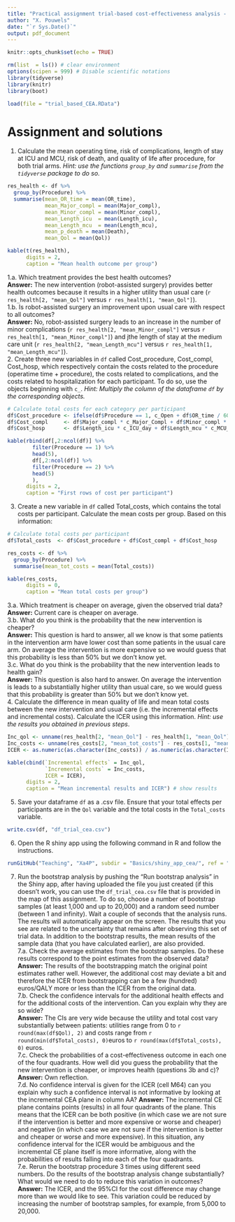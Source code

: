 ```yaml
---
title: "Practical assignment trial-based cost-effectiveness analysis - Solutions"
author: "X. Pouwels"
date: "`r Sys.Date()`"
output: pdf_document
---
```


```r
knitr::opts_chunk$set(echo = TRUE)
```
```r
rm(list  = ls()) # clear environment
options(scipen = 999) # Disable scientific notations
library(tidyverse)
library(knitr)
library(boot)

load(file = "trial_based_CEA.RData")
```

# Assignment and solutions  
1. Calculate the mean operating time, risk of complications, length of stay at ICU and MCU, risk of death, and quality of life after procedure, for both trial arms.  *Hint: use the functions `group_by` and `summarise` from the `tidyverse` package to do so.*  

``` r
res_health <- df %>%
  group_by(Procedure) %>%
  summarise(mean_OR_time = mean(OR_time),
            mean_Major_compl = mean(Major_compl),
            mean_Minor_compl = mean(Minor_compl),
            mean_Length_icu  = mean(Length_icu),
            mean_Length_mcu  = mean(Length_mcu),
            mean_p_death = mean(Death),
            mean_Qol = mean(Qol))

kable(t(res_health),
      digits = 2,
      caption = "Mean health outcome per group")
```

1.a. Which treatment provides the best health outcomes?  
**Answer:** The new intervention (robot-assisted surgery) provides better health outcomes because it results in a higher utility than usual care (`r res_health[2, "mean_Qol"]` versus `r res_health[1, "mean_Qol"]`).    
1.b. Is robot-assisted surgery an improvement upon usual care with respect to all outcomes?  
**Answer:** No, robot-assisted surgery leads to an increase in the number of minor complications (`r res_health[2, "mean_Minor_compl"]` versus `r res_health[1, "mean_Minor_compl"]`) and jthe length of stay at the medium care unit (`r res_health[2, "mean_Length_mcu"]` versus `r res_health[1, "mean_Length_mcu"]`).   
2. Create three new variables in `df` called Cost_procedure, Cost_compl, Cost_hosp, which respectively contain the costs related to the procedure (operatime time + procedure), the costs related to complications, and the costs related to hospitalization for each participant. To do so, use the objects beginning with `c_`.   *Hint: Multiply the column of the dataframe `df` by the corresponding objects.*  
``` r
# Calculate total costs for each category per participant
df$Cost_procedure <- ifelse(df$Procedure == 1, c_Open + df$OR_time / 60 * c_OK_hour, c_Robot + df$OR_time / 60 * c_OK_hour)
df$Cost_compl     <- df$Major_compl * c_Major_Compl + df$Minor_compl * c_Minor_Compl
df$Cost_hosp      <- df$Length_icu * c_ICU_day + df$Length_mcu * c_MCU_day

kable(rbind(df[,2:ncol(df)] %>%
        filter(Procedure == 1) %>%
        head(5),
        df[,2:ncol(df)] %>%
        filter(Procedure == 2) %>%
        head(5)
        ), 
      digits = 2,
      caption = "First rows of cost per participant")
```

3. Create a new variable in `df` called Total_costs, which contains the total costs per participant. Calculate the mean costs per group. Based on this information:  
``` r
# Calculate total costs per participant
df$Total_costs  <- df$Cost_procedure + df$Cost_compl + df$Cost_hosp

res_costs <- df %>%
  group_by(Procedure) %>%
  summarise(mean_tot_costs = mean(Total_costs))

kable(res_costs, 
      digits = 0,
      caption = "Mean total costs per group")
```

3.a. Which treatment is cheaper on average, given the observed trial data?  
**Answer:** Current care is cheaper on average.  
3.b. What do you think is the probability that the new intervention is cheaper?  
**Answer:** This question is hard to answer, all we know is that some patients in the intervention arm have lower cost than some patients in the usual care arm. On average the intervention is more expensive so we would guess that this probability is less than 50% but we don’t know yet.  
3.c. What do you think is the probability that the new intervention leads to health gain?  
**Answer:** This question is also hard to answer. On average the intervention is leads to a substantially higher utility than usual care, so we would guess that this probability is greater than 50% but we don’t know yet.  
4. Calculate the difference in mean quality of life and mean total costs between the new intervention and usual care (i.e. the incremental effects and incremental costs). Calculate the ICER using this information. *Hint: use the results you obtained in previous steps*.   
```r
Inc_qol <- unname(res_health[2, "mean_Qol"] - res_health[1, "mean_Qol"])
Inc_costs <- unname(res_costs[2, "mean_tot_costs"] - res_costs[1, "mean_tot_costs"])
ICER <- as.numeric(as.character(Inc_costs)) / as.numeric(as.character(Inc_qol))

kable(cbind(`Incremental effects` = Inc_qol, 
            `Incremental costs` = Inc_costs, 
            ICER = ICER),
      digits = 2,
      caption = "Mean incremental results and ICER") # show results
```
5. Save your dataframe `df` as a .csv file. Ensure that your total effects per participants are in the `Qol` variable and the total costs in the `Total_costs` variable.  
``` r
write.csv(df, "df_trial_cea.csv")
```

6. Open the R shiny app using the following command in R and follow the instructions.   
``` r
runGitHub("Teaching", "Xa4P", subdir = "Basics/shiny_app_cea/", ref = "main")
```

7. Run the bootstrap analysis by pushing the "Run bootstrap analysis" in the Shiny app, after having uploaded the file you just created (if this doesn't work, you can use the `df_trial_cea.csv` file that is provided in the map of this assignment. To do so, choose a number of bootstrap samples (at least 1,000 and up to 20,000) and a random seed number (between 1 and infinity). Wait a couple of seconds that the analysis runs. The results will automatically appear on the screen. The results that you see are related to the uncertainty that remains after observing this set of trial data. In addition to the bootstrap results, the mean results of the sample data (that you have calculated earlier), are also provided.    
7.a. Check the average estimates from the bootstrap samples. Do these results correspond to the point estimates from the observed data?  
**Answer:** The results of the bootstrapping match the original point estimates rather well. However, the additional cost may deviate a bit and therefore the ICER from bootstrapping can be a few (hundred) euros/QALY more or less than the ICER from the original data.  
7.b. Check the confidence intervals for the additional health effects and for the additional costs of the intervention. Can you explain why they are so wide?  
**Answer:** The CIs are very wide because the utility and total cost vary substantially between patients: utilities range from 0 to `r round(max(df$Qol), 2)` and costs range from `r round(min(df$Total_costs), 0)`euros to `r round(max(df$Total_costs), 0)` euros.  
7.c. Check the probabilities of a cost-effectiveness outcome in each one of the four quadrants. How well did you guess the probability that the new intervention is cheaper, or improves health (questions 3b and c)?  
**Answer:** Own reflection.  
7.d. No confidence interval is given for the ICER (cell M64) can you explain why such a confidence interval is not informative by looking at the incremental CEA plane in column AA? 
**Answer:** The incremental CE plane contains points (results) in all four quadrants of the plane. This means that the ICER can be both positive (in which case we are not sure if the intervention is better and more expensive or worse and cheaper) and negative (in which case we are not sure if the intervention is better and cheaper or worse and more expensive). In this situation, any confidence interval for the ICER would be ambiguous and the incremental CE plane itself is more informative, along with the probabilities of results falling into each of the four quadrants.  
7.e. Rerun the bootstrap procedure 3 times using different seed numbers. Do the results of the bootstrap analysis change substantially? What would we need to do to reduce this variation in outcomes?  
**Answer:** The ICER, and the 95%CI for the cost difference may change more than we would like to see. This variation could be reduced by increasing the number of bootstrap samples, for example, from 5,000 to 20,000.
